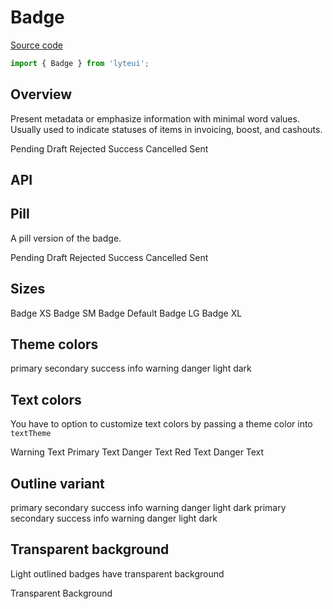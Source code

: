 
<Meta title="Components/Badge" />

# Badge

[Source code](https://github.com/chewhx/lyteui/blob/main/src/components/Badge/Badge.tsx)

```jsx
import { Badge } from 'lyteui';
```

## Overview

Present metadata or emphasize information with minimal word values. Usually used to indicate statuses of items in invoicing, boost, and cashouts.

<Canvas>
	<Badge>Pending</Badge>
	<Badge theme="warning">Draft</Badge>
	<Badge theme="danger">Rejected</Badge>
	<Badge theme="success">Success</Badge>
	<Badge theme="dark">Cancelled</Badge>
	<Badge theme="primary">Sent</Badge>
</Canvas>

## API

<ArgsTable of={Badge} />

## Pill

A pill version of the badge.

<Canvas>
	<Badge pill>Pending</Badge>
	<Badge pill theme="warning">Draft</Badge>
	<Badge pill theme="danger">Rejected</Badge>
	<Badge pill theme="success">Success</Badge>
	<Badge pill theme="dark">Cancelled</Badge>
	<Badge pill theme="primary">Sent</Badge>
</Canvas>

## Sizes

<Canvas>
	<Badge size="xs">Badge XS</Badge>
	<Badge size="sm">Badge SM</Badge>
	<Badge size="md">Badge Default</Badge>
	<Badge size="lg">Badge LG</Badge>
	<Badge size="xl">Badge XL</Badge>
</Canvas>

## Theme colors

<Canvas>
	<Badge theme="primary">primary</Badge>
	<Badge theme="secondary">secondary</Badge>
	<Badge theme="success">success</Badge>
	<Badge theme="info">info</Badge>
	<Badge theme="warning">warning</Badge>
	<Badge theme="danger">danger</Badge>
	<Badge theme="light">light</Badge>
	<Badge theme="dark">dark</Badge>
</Canvas>

## Text colors

You have to option to customize text colors by passing a theme color into `textTheme`

<Canvas>
	<Badge theme="danger" textTheme="warning">
		Warning Text
	</Badge>
	<Badge theme="light" textTheme="primary">
		Primary Text
	</Badge>
	<Badge theme="light" textTheme="danger">
		Danger Text
	</Badge>
	<Badge theme="dark" textTheme="red">
		Red Text
	</Badge>
	<Badge theme="warning" textTheme="danger">
		Danger Text
	</Badge>
</Canvas>

## Outline variant

<Canvas>
	<Badge variant="outline" theme="primary">primary</Badge>
	<Badge variant="outline" theme="secondary">secondary</Badge>
	<Badge variant="outline" theme="success">success</Badge>
	<Badge variant="outline" theme="info">info</Badge>
	<Badge variant="outline" theme="warning">warning</Badge>
	<Badge variant="outline" theme="danger">danger</Badge>
	<Badge variant="outline" theme="light">light</Badge>
	<Badge variant="outline" theme="dark">dark</Badge>
	<Badge variant="outline" pill theme="primary">primary</Badge>
	<Badge variant="outline" pill theme="secondary">secondary</Badge>
	<Badge variant="outline" pill theme="success">success</Badge>
	<Badge variant="outline" pill theme="info">info</Badge>
	<Badge variant="outline" pill theme="warning">warning</Badge>
	<Badge variant="outline" pill theme="danger">danger</Badge>
	<Badge variant="outline" pill theme="light">light</Badge>
	<Badge variant="outline" pill theme="dark">dark</Badge>
</Canvas>

## Transparent background

Light outlined badges have transparent background

<Canvas>
	<div style={{ background: '#00000098', padding: '1rem' }}>
		<Badge pill variant="outline" theme="light">
			Transparent Background
		</Badge>
	</div>
</Canvas>
